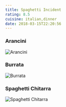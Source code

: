```yaml
---
title: Spaghetti Incident
rating: 8.5
cuisine: italian,dinner
date: 2018-03-15T22:20:56
---
```


### Arancini
![Arancini](/blog/spaghetti-incident.jpg)
### Burrata
![Burrata](/blog/spaghetti-incident2.jpg)
### Spaghetti Chitarra
![Spaghetti Chitarra](/blog/spaghetti-incident1.jpg)

